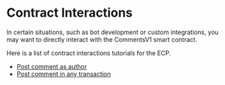 # Contract Interactions

In certain situations, such as bot development or custom integrations, you may want to directly interact with the CommentsV1 smart contract.

Here is a list of contract interactions tutorials for the ECP.

- [Post comment as author](/integration-options/contract-interactions/post-as-author)
- [Post comment in any transaction](/integration-options/contract-interactions/post-in-any-transaction)
